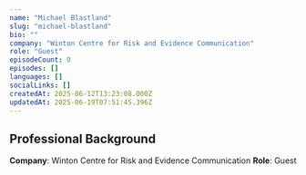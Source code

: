 ```yaml
---
name: "Michael Blastland"
slug: "michael-blastland"
bio: ""
company: "Winton Centre for Risk and Evidence Communication"
role: "Guest"
episodeCount: 0
episodes: []
languages: []
socialLinks: []
createdAt: 2025-06-12T13:23:08.000Z
updatedAt: 2025-06-19T07:51:45.396Z
---
```


## Professional Background

**Company**: Winton Centre for Risk and Evidence Communication
**Role**: Guest
